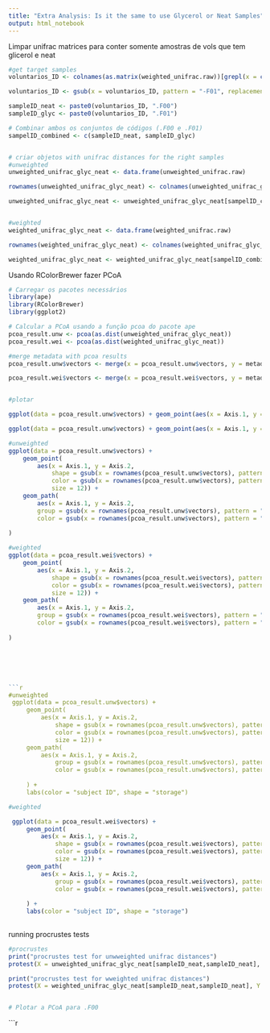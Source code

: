 ```yaml
---
title: "Extra Analysis: Is it the same to use Glycerol or Neat Samples"
output: html_notebook
---
```



Limpar unifrac matrices para conter somente amostras de vols que tem glicerol e neat 
```r

#get target samples
voluntarios_ID <- colnames(as.matrix(weighted_unifrac.raw))[grepl(x = colnames(as.matrix(weighted_unifrac.raw)), "F01$")]

voluntarios_ID <- gsub(x = voluntarios_ID, pattern = "-F01", replacement = "")

sampleID_neat <- paste0(voluntarios_ID, ".F00")
sampleID_glyc <- paste0(voluntarios_ID, ".F01")

# Combinar ambos os conjuntos de códigos (.F00 e .F01)
sampelID_combined <- c(sampleID_neat, sampleID_glyc)


# criar objetos with unifrac distances for the right samples
#unweighted
unweighted_unifrac_glyc_neat <- data.frame(unweighted_unifrac.raw)

rownames(unweighted_unifrac_glyc_neat) <- colnames(unweighted_unifrac_glyc_neat)

unweighted_unifrac_glyc_neat <- unweighted_unifrac_glyc_neat[sampelID_combined, sampelID_combined]


#weighted
weighted_unifrac_glyc_neat <- data.frame(weighted_unifrac.raw)

rownames(weighted_unifrac_glyc_neat) <- colnames(weighted_unifrac_glyc_neat)

weighted_unifrac_glyc_neat <- weighted_unifrac_glyc_neat[sampelID_combined, sampelID_combined]


```



Usando RColorBrewer
fazer PCoA
```r
# Carregar os pacotes necessários
library(ape)
library(RColorBrewer)
library(ggplot2)

# Calcular a PCoA usando a função pcoa do pacote ape
pcoa_result.unw <- pcoa(as.dist(unweighted_unifrac_glyc_neat))
pcoa_result.wei <- pcoa(as.dist(weighted_unifrac_glyc_neat))

#merge metadata with pcoa results
pcoa_result.unw$vectors <- merge(x = pcoa_result.unw$vectors, y = metadados, by.x = "row.names", by.y = "Sample.id")

pcoa_result.wei$vectors <- merge(x = pcoa_result.wei$vectors, y = metadados, by.x = "row.names", by.y = "Sample.id")


#plotar

ggplot(data = pcoa_result.unw$vectors) + geom_point(aes(x = Axis.1, y = Axis.2))

ggplot(data = pcoa_result.unw$vectors) + geom_point(aes(x = Axis.1, y = Axis.2, colour = gsub(x = rownames(pcoa_result.unw$vectors), pattern = "^S.+(F.+)$", replacement = "\\1")))
```


```r
#unweighted
ggplot(data = pcoa_result.unw$vectors) + 
    geom_point(
        aes(x = Axis.1, y = Axis.2, 
            shape = gsub(x = rownames(pcoa_result.unw$vectors), pattern = "^S.+(F.+)$", replacement = "\\1"), 
            color = gsub(x = rownames(pcoa_result.unw$vectors), pattern = "^(S.+)F.+$", replacement = "\\1"), 
            size = 12)) + 
    geom_path(
        aes(x = Axis.1, y = Axis.2, 
        group = gsub(x = rownames(pcoa_result.unw$vectors), pattern = "^(S.+)F.+$", replacement = "\\1"), 
        color = gsub(x = rownames(pcoa_result.unw$vectors), pattern = "^(S.+)F.+$", replacement = "\\1"))
    
)
```


```r
#weighted
ggplot(data = pcoa_result.wei$vectors) + 
    geom_point(
        aes(x = Axis.1, y = Axis.2, 
            shape = gsub(x = rownames(pcoa_result.wei$vectors), pattern = "^S.+\\.(F.+)$", replacement = "\\1"), 
            color = gsub(x = rownames(pcoa_result.wei$vectors), pattern = "^(S.+)F.+$", replacement = "\\1"), 
            size = 12)) + 
    geom_path(
        aes(x = Axis.1, y = Axis.2, 
        group = gsub(x = rownames(pcoa_result.wei$vectors), pattern = "^(S.+)F.+$", replacement = "\\1"), 
        color = gsub(x = rownames(pcoa_result.wei$vectors), pattern = "^(S.+)F.+$", replacement = "\\1"))
    
)







```
```r
```r
#unweighted
 ggplot(data = pcoa_result.unw$vectors) + 
     geom_point(
         aes(x = Axis.1, y = Axis.2, 
             shape = gsub(x = rownames(pcoa_result.unw$vectors), pattern = "^S.+(F.+)$", replacement = "\\1"), 
             color = gsub(x = rownames(pcoa_result.unw$vectors), pattern = "^(S.+)F.+$", replacement = "\\1"), 
             size = 12)) + 
     geom_path(
         aes(x = Axis.1, y = Axis.2, 
             group = gsub(x = rownames(pcoa_result.unw$vectors), pattern = "^(S.+)F.+$", replacement = "\\1"), 
             color = gsub(x = rownames(pcoa_result.unw$vectors), pattern = "^(S.+)F.+$", replacement = "\\1"))
         
     ) +
     labs(color = "subject ID", shape = "storage")
```

```r

#weighted

 ggplot(data = pcoa_result.wei$vectors) + 
     geom_point(
         aes(x = Axis.1, y = Axis.2, 
             shape = gsub(x = rownames(pcoa_result.wei$vectors), pattern = "^S.+(F.+)$", replacement = "\\1"), 
             color = gsub(x = rownames(pcoa_result.wei$vectors), pattern = "^(S.+)F.+$", replacement = "\\1"), 
             size = 12)) + 
     geom_path(
         aes(x = Axis.1, y = Axis.2, 
             group = gsub(x = rownames(pcoa_result.wei$vectors), pattern = "^(S.+)F.+$", replacement = "\\1"), 
             color = gsub(x = rownames(pcoa_result.wei$vectors), pattern = "^(S.+)F.+$", replacement = "\\1"))
         
     ) +
     labs(color = "subject ID", shape = "storage")
     
```

running procrustes tests
```r
#procrustes
print("procrustes test for unwweighted unifrac distances")
protest(X = unweighted_unifrac_glyc_neat[sampleID_neat,sampleID_neat], Y = unweighted_unifrac_glyc_neat[sampleID_glyc, sampleID_glyc])
```


```r
print("procrustes test for wweighted unifrac distances")
protest(X = weighted_unifrac_glyc_neat[sampleID_neat,sampleID_neat], Y = weighted_unifrac_glyc_neat[sampleID_glyc, sampleID_glyc])



```


```r
# Plotar a PCoA para .F00

```



```r


